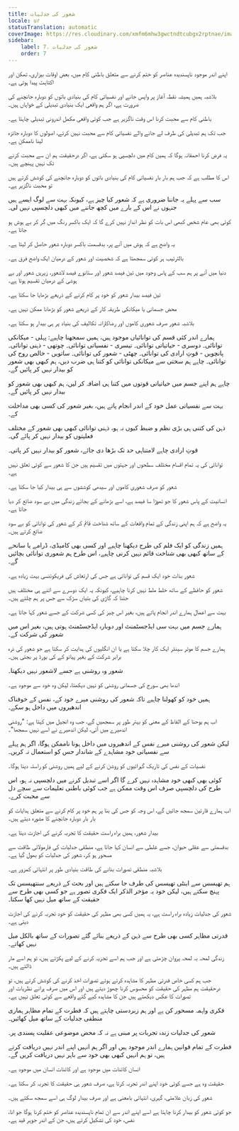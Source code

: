 ```yaml
---
title: شعور کی جدلیات
locale: ur
statusTranslation: automatic
coverImage: https://res.cloudinary.com/xmfm6mhw3gwctndtcubgx2rptnae/image/upload/v1741354419/small_cover_la_gran_rebelion_28716e29d2.webp
sidebar:
    label: 7. شعور کی جدلیات
    order: 7
---
```

اپنے اندر موجود ناپسندیدہ عناصر کو ختم کرنے سے متعلق باطنی کام میں، بعض اوقات بیزاری، تھکن اور اکتاہٹ پیدا ہوتی ہے۔

بلاشبہ ہمیں ہمیشہ نقطہ آغاز پر واپس جانے اور نفسیاتی کام کی بنیادی باتوں کو دوبارہ جانچنے کی ضرورت ہے، اگر ہم واقعی ایک بنیادی تبدیلی کے خواہاں ہیں۔

باطنی کام سے محبت کرنا اس وقت ناگزیر ہے جب کوئی واقعی مکمل اندرونی تبدیلی چاہتا ہے۔

جب تک ہم تبدیلی کی طرف لے جانے والے نفسیاتی کام سے محبت نہیں کرتے، اصولوں کا دوبارہ جائزہ لینا ناممکن ہے۔

یہ فرض کرنا احمقانہ ہوگا کہ ہمیں کام میں دلچسپی ہو سکتی ہے، اگر درحقیقت ہم ان سے محبت کرنے تک نہیں پہنچے ہیں۔

اس کا مطلب ہے کہ جب ہم بار بار نفسیاتی کام کی بنیادی باتوں کو دوبارہ جانچنے کی کوشش کرتے ہیں تو محبت ناگزیر ہے۔

سب سے پہلے یہ جاننا ضروری ہے کہ شعور کیا چیز ہے، کیونکہ بہت سے لوگ ایسے ہیں جنہوں نے اس کے بارے میں کچھ جاننے میں کبھی دلچسپی نہیں لی۔

کوئی بھی عام شخص کبھی اس بات کو نظر انداز نہیں کرے گا کہ ایک باکسر رنگ میں گر کر بے ہوش ہو جاتا ہے۔

یہ واضح ہے کہ ہوش میں آنے پر، بدقسمت باکسر دوبارہ شعور حاصل کر لیتا ہے۔

بالترتیب ہر کوئی سمجھتا ہے کہ شخصیت اور شعور کے درمیان ایک واضح فرق ہے۔

دنیا میں آنے پر ہم سب کے پاس وجود میں تین فیصد شعور اور ستانوے فیصد لاشعور، زیریں شعور اور بے ہوشی کے درمیان تقسیم ہوتا ہے۔

تین فیصد بیدار شعور کو خود پر کام کرنے کے ذریعے بڑھایا جا سکتا ہے۔

محض جسمانی یا میکانکی طریقہ کار کے ذریعے شعور کو بڑھانا ممکن نہیں ہے۔

بلاشبہ شعور صرف شعوری کاموں اور رضاکارانہ تکالیف کی بنیاد پر ہی بیدار ہو سکتا ہے۔

ہمارے اندر کئی قسم کی توانائیاں موجود ہیں، ہمیں سمجھنا چاہیے: پہلی - میکانکی توانائی۔ دوسری - حیاتیاتی توانائی۔ تیسری - نفسیاتی توانائی۔ چوتھی - ذہنی توانائی۔ پانچویں - قوتِ ارادی کی توانائی۔ چھٹی - شعور کی توانائی۔ ساتویں - خالص روح کی توانائی۔ چاہے ہم سختی سے میکانکی توانائی کو کتنا ہی ضرب دیں، ہم کبھی بھی شعور کو بیدار نہیں کر پائیں گے۔

چاہے ہم اپنے جسم میں حیاتیاتی قوتوں میں کتنا ہی اضافہ کر لیں، ہم کبھی بھی شعور کو بیدار نہیں کر پائیں گے۔

بہت سے نفسیاتی عمل خود کے اندر انجام پاتے ہیں، بغیر شعور کی کسی بھی مداخلت کے۔

ذہن کی کتنی ہی بڑی نظم و ضبط کیوں نہ ہو، ذہنی توانائی کبھی بھی شعور کے مختلف فعلیتوں کو بیدار نہیں کر پائے گی۔

قوتِ ارادی چاہے لامتناہی حد تک بڑھا دی جائے، شعور کو بیدار نہیں کر پاتی۔

توانائی کی یہ تمام اقسام مختلف سطحوں اور جہتوں میں تقسیم ہیں جن کا شعور سے کوئی تعلق نہیں ہے۔

شعور کو صرف شعوری کاموں اور سیدھی کوششوں سے ہی بیدار کیا جا سکتا ہے۔

انسانیت کے پاس شعور کا جو تھوڑا سا فیصد ہے، اسے بڑھانے کے بجائے زندگی میں بے سود ضائع کر دیا جاتا ہے۔

یہ واضح ہے کہ ہم اپنی زندگی کے تمام واقعات کے ساتھ شناخت قائم کر کے شعور کی توانائی کو بے سود ضائع کرتے ہیں۔

ہمیں زندگی کو ایک فلم کی طرح دیکھنا چاہیے اور کسی بھی کامیڈی، ڈرامے یا سانحے کے ساتھ کبھی بھی شناخت قائم نہیں کرنی چاہیے، اس طرح ہم شعوری توانائی بچائیں گے۔

شعور بذات خود ایک قسم کی توانائی ہے جس کی ارتعاش کی فریکوئنسی بہت زیادہ ہے۔

شعور کو حافظے کے ساتھ خلط ملط نہیں کرنا چاہیے، کیونکہ یہ ایک دوسرے سے اتنے ہی مختلف ہیں جتنا کہ گاڑی کی بتیاں سڑک سے جس پر ہم چلتے ہیں۔

بہت سے اعمال ہمارے اندر انجام پاتے ہیں، بغیر اس چیز کی کسی شرکت کے جسے شعور کہا جاتا ہے۔

ہمارے جسم میں بہت سی ایڈجسٹمنٹ اور دوبارہ ایڈجسٹمنٹ ہوتی ہیں، بغیر اس میں شعور کی شرکت کے۔

ہمارے جسم کا موٹر سینٹر ایک کار چلا سکتا ہے یا ان انگلیوں کی ہدایت کر سکتا ہے جو شعور کی ذرہ برابر شرکت کے بغیر پیانو کے کی بورڈ پر بجتی ہیں۔

شعور وہ روشنی ہے جسے لاشعور نہیں دیکھتا۔

اندھا بھی سورج کی جسمانی روشنی کو نہیں دیکھتا، لیکن وہ خود سے موجود ہے۔

ہمیں خود کو کھولنا چاہیے تاکہ شعور کی روشنی میرے خود کے، نفس کے خوفناک اندھیروں میں داخل ہو سکے۔

اب ہم یوحنا کے الفاظ کے معنی کو بہتر طور پر سمجھیں گے، جب وہ انجیل میں کہتا ہے: "روشنی اندھیرے میں آئی، لیکن اندھیرے نے اسے نہیں سمجھا"۔

لیکن شعور کی روشنی میرے نفس کے اندھیروں میں داخل ہونا ناممکن ہوگا، اگر ہم پہلے سے نفسیاتی خود مشاہدے کے شاندار حس کو استعمال نہ کریں۔

نفسیات کے نفس کی تاریک گہرائیوں کو روشن کرنے کے لیے ہمیں روشنی کو راستہ دینا ہوگا۔

کوئی بھی کبھی خود مشاہدہ نہیں کرے گا اگر اسے تبدیل کرنے میں دلچسپی نہ ہو، اس طرح کی دلچسپی صرف اس وقت ممکن ہے جب کوئی باطنی تعلیمات سے سچے دل سے محبت کرے۔

اب ہمارے قارئین سمجھ جائیں گے، اس وجہ کو جس کی بنا پر ہم خود پر کام کرنے سے متعلق ہدایات کو بار بار دوبارہ جانچنے کا مشورہ دیتے ہیں۔

بیدار شعور، ہمیں براہ راست حقیقت کا تجربہ کرنے کی اجازت دیتا ہے۔

بدقسمتی سے عقلی حیوان، جسے غلطی سے انسان کہا جاتا ہے، منطقی جدلیات کی فارمولائی طاقت سے مسحور ہو کر، شعور کی جدلیات کو بھول گیا ہے۔

بلاشبہ منطقی تصورات بنانے کی طاقت بنیادی طور پر انتہائی کمزور ہے۔

ہم تھیسس سے اینٹی تھیسس کی طرف جا سکتے ہیں اور بحث کے ذریعے سنتھیسس تک پہنچ سکتے ہیں، لیکن خود یہ مؤخر الذکر ایک فکری تصور ہے جو کسی بھی طرح سے حقیقت کے ساتھ میل نہیں کھا سکتا۔

شعور کی جدلیات زیادہ براہ راست ہے، یہ ہمیں کسی بھی مظہر کی حقیقت کو خود تجربہ کرنے کی اجازت دیتی ہے۔

قدرتی مظاہر کسی بھی طرح سے ذہن کے ذریعے بنائے گئے تصورات کے ساتھ بالکل میل نہیں کھاتے۔

زندگی لمحہ بہ لمحہ پروان چڑھتی ہے اور جب ہم اسے تجزیہ کرنے کے لیے پکڑتے ہیں، تو ہم اسے مار ڈالتے ہیں۔

جب ہم کسی خاص قدرتی مظہر کا مشاہدہ کرتے ہوئے تصورات اخذ کرنے کی کوشش کرتے ہیں، تو درحقیقت ہم مظہر کی حقیقت کو محسوس کرنا چھوڑ دیتے ہیں اور اس میں صرف پرانے نظریات اور تصورات کا عکس دیکھتے ہیں جن کا مشاہدہ کیے گئے واقعے سے کوئی تعلق نہیں ہے۔

فکری واہمہ مسحور کن ہے اور ہم زبردستی چاہتے ہیں کہ فطرت کے تمام مظاہر ہماری منطقی جدلیات کے ساتھ میل کھائیں۔

شعور کی جدلیات زندہ تجربات پر مبنی ہے نہ کہ محض موضوعی عقلیت پسندی پر۔

فطرت کے تمام قوانین ہمارے اندر موجود ہیں اور اگر ہم انہیں اپنے اندر نہیں دریافت کرتے ہیں، تو ہم انہیں کبھی بھی خود سے باہر نہیں دریافت کریں گے۔

انسان کائنات میں موجود ہے اور کائنات انسان میں موجود ہے۔

حقیقت وہ ہے جسے کوئی خود اپنے اندر تجربہ کرتا ہے، صرف شعور ہی حقیقت کا تجربہ کر سکتا ہے۔

شعور کی زبان علامتی، گہری، انتہائی بامعنی ہے اور صرف بیدار لوگ ہی اسے سمجھ سکتے ہیں۔

جو کوئی شعور کو بیدار کرنا چاہتا ہے اسے اپنے اندر سے ان تمام ناپسندیدہ عناصر کو ختم کرنا ہوگا جو انا، نفس، خود کی تشکیل کرتے ہیں، جن کے اندر جوہر قید ہے۔

